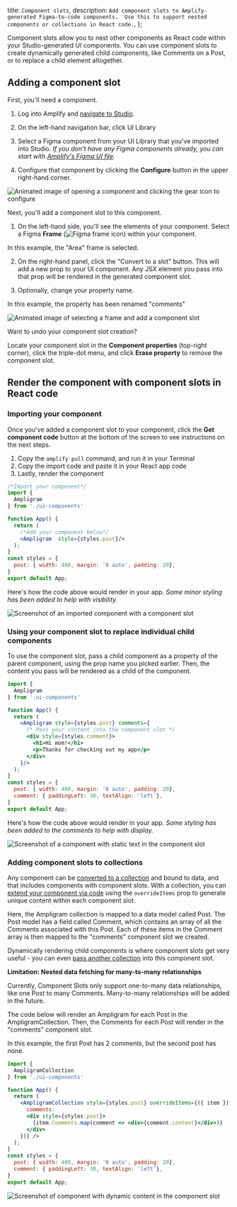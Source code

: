   title: `Component slots`,
  description: `Add component slots to Amplify-generated Figma-to-code components.  Use this to support nested components or collections in React code.`,
};

Component slots allow you to nest other components as React code within your Studio-generated UI components. You can use component slots to create dynamically generated child components, like Comments on a Post, or to replace a child element altogether.

## Adding a component slot
First, you'll need a component.  
1. Log into Amplify and [navigate to Studio](/console/adminui/start/).

2. On the left-hand navigation bar, click UI Library

3. Select a Figma component from your UI Library that you've imported into Studio.
*If you don't have any Figma components already, you can start with [Amplify's Figma UI file](/console/uibuilder/figmatocode/).*

4. Configure that component by clicking the **Configure** button in the upper right-hand corner.

![Animated image of opening a component and clicking the gear icon to configure](/images/console/slots-console1.gif)

Next, you'll add a component slot to this component.  
1. On the left-hand side, you'll see the elements of your component. Select a Figma **Frame** (![Figma frame icon](/images/console/figma-frame-icon.png)) within your component.  

  In this example, the "Area" frame is selected.

2. On the right-hand panel, click the "Convert to a slot" button. This will add a new prop to your UI component. Any JSX element you pass into that prop will be rendered in the generated component slot.

3. Optionally, change your property name.  

  In this example, the property has been renamed "comments"

![Animated image of selecting a frame and add a component slot](/images/console/slots-console2.gif)

<Callout warning>

Want to undo your component slot creation?  

Locate your component slot in the **Component properties** (top-right corner), click the triple-dot menu, and click **Erase property** to remove the component slot.

</Callout>

## Render the component with component slots in React code
### Importing your component
Once you've added a component slot to your component, click the **Get component code** button at the bottom of the screen to see instructions on the next steps.  
1. Copy the `amplify pull` command, and run it in your Terminal
2. Copy the import code and paste it in your React app code
3. Lastly, render the component

```jsx
/*Import your component*/
import { 
  Ampligram 
} from './ui-components'

function App() {
  return (
    /*Add your component below*/
    <Ampligram  style={styles.post}/> 
  );
}
const styles = {
  post: { width: 400, margin: '0 auto', padding: 20},
}
export default App;
```

Here's how the code above would render in your app. *Some minor styling has been added to help with visibility.*

![Screenshot of an imported component with a component slot](/images/console/slots1.png)

### Using your component slot to replace individual child components
To use the component slot, pass a child component as a property of the parent component, using the prop name you picked earlier. Then, the content you pass will be rendered as a child of the component.  


````jsx
import { 
  Ampligram 
} from '.ui-components'

function App() {
  return (
    <Ampligram style={styles.post} comments={
      /* Pass your content into the component slot */
      <div style={styles.comment}> 
        <h1>Hi mom!</h1>
        <p>Thanks for checking out my app</p>
      </div>
    }/>
  );
}
const styles = {
  post: { width: 400, margin: '0 auto', padding: 20},
  comment: { paddingLeft: 30, textAlign: 'left'},
}
export default App;
````

Here's how the code above would render in your app. *Some styling has been added to the comments to help with display.*

![Screenshot of a component with static text in the component slot](/images/console/slots2.png)

### Adding component slots to collections
Any component can be [converted to a collection](/console/uibuilder/collections/) and bound to data, and that includes components with component slots.  With a collection, you can [extend your component via code](/console/uibuilder/override/) using the `overrideItems` prop to generate unique content within each component slot.  

Here, the Ampligram collection is mapped to a data model called Post. The Post model has a field called Comment, which contains an array of all the Comments associated with this Post. Each of these items in the Comment array is then mapped to the "comments" component slot we created.  

Dynamically rendering child components is where component slots get very useful - you can even [pass another collection](/console/uibuilder/override/#nesting-collections) into this component slot. 

<Callout note>
  <strong>Limitation: Nested data fetching for many-to-many relationships</strong>
  <p>
    Currently, Component Slots only support one-to-many data relationships, like one Post to many Comments. Many-to-many relationships will be added in the future.
  </p>
</Callout>

The code below will render an Ampligram for each Post in the AmpligramCollection. Then, the Comments for each Post will render in the "comments" component slot.  

In this example, the first Post has 2 comments, but the second post has none.

```jsx
import { 
  AmpligramCollection 
} from './ui-components'

function App() {
  return (
    <AmpligramCollection style={styles.post} overrideItems={({ item }) => ({
      comments: 
      <div style={styles.post}>
        {item.Comments.map(comment => <div>{comment.content}</div>)}
      </div>
    })} />
  );
}
const styles = {
  post: { width: 400, margin: '0 auto', padding: 20},
  comment: { paddingLeft: 30, textAlign: 'left'},
}
export default App;
```

![Screenshot of component with dynamic content in the component slot](/images/console/slots3.png)

